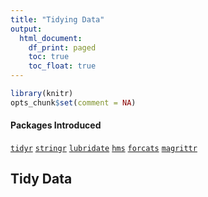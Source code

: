 ```yaml
---
title: "Tidying Data"
output: 
  html_document:
    df_print: paged
    toc: true
    toc_float: true
---
```


```r
library(knitr)
opts_chunk$set(comment = NA)
```

#### Packages Introduced

[`tidyr`](https://www.rdocumentation.org/packages/tidyr)
[`stringr`](https://www.rdocumentation.org/packages/stringr)
[`lubridate`](https://www.rdocumentation.org/packages/lubridate)
[`hms`](https://www.rdocumentation.org/packages/hms)
[`forcats`](https://www.rdocumentation.org/packages/forcats)
[`magrittr`](https://www.rdocumentation.org/packages/magrittr)

Tidy Data
---------

